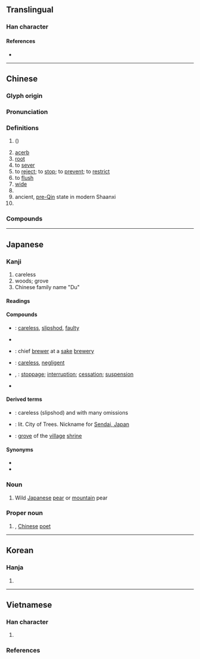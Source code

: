 {{character info/new}}
==Translingual==

===Han character===
{{Han char|rn=75|rad=木|as=03|sn=7|four=44910|canj=DG|ids=⿰木土}}

====References====
* {{Han ref|kx=0512.090|dkj=14477|dj=0897.100|hdz=21157.020|uh=675C}}

----

==Chinese==
{{zh-forms}}

===Glyph origin===
{{Han etym}}

===Pronunciation===
{{zh-pron
|m=dù
|c=dou6
|h=pfs=
|md=
|mn=qz:tǒ͘/tw,xm,zz:tō͘
|mn-t=dou6
|w=
|mc=y
|oc=y
|cat=n,v,a,pn
}}

===Definitions===
{{zh-hanzi}}

# {{vern|birch-leaved pear}} ({{taxlink|Pyrus betulifolia|species|ver=170625}})
# [[acerb]]
# [[root]]
# to [[sever]]
# to [[reject]]; to [[stop]]; to [[prevent]]; to [[restrict]]
# to [[flush]]
# [[wide]]
# {{taxlink|Asarum forbesii|species}}
# ancient, [[pre-Qin]] state in modern Shaanxi
# {{surname|lang=zh}}

===Compounds===
{{zh-der|召父杜母|小杜|慎防杜漸|杜鵑窩|杜門自絕|杜塞|杜微慎防|杜門株守|杜門謝客|杜漸防萌|杜郵之戮|杕杜|杜鵑|杜撰|房杜姚宋|杜工部|杜漸防微|杜弊|杜蘅|杜門卻掃|杜口絕言|杜諫|杜門晦跡|杜鵑啼血|杜陵|杜絕|杜鵑花|杜茅柴|房謀杜斷|杜漸除微|杜門屏跡|杜口無言|杜口絕舌|萬那杜|杜口吞聲|李杜|憑空杜撰|杜康|杜門不出|杜絕後患|杜口結舌|柅杜|杜門|有杕之杜|杜口|杜宇|杜口裹足|防萌杜漸|結舌杜口|臺灣杜鵑|老杜|防微杜漸|韋杜|蘅杜|杜皮|杜山}}

----

==Japanese==

===Kanji===
{{ja-kanji|grade=8|rs=木03}}

# careless
# woods; grove
# Chinese family name "Du"

====Readings====
{{ja-readings
|goon=ず
|kanon=と
|kun=もり-, ふさ-ぐ, やまなし-
}}

====Compounds====
* {{ja-r|杜撰|ずさん}}: [[careless]], [[slipshod]], [[faulty]]
* {{ja-r|杜松|ねず}}
* {{ja-r|杜氏|とじ}}: chief [[brewer]] at a [[sake]] [[brewery]]
* {{ja-r|杜漏|ずろう}}: [[careless]], [[negligent]]
* {{ja-r|杜絶|とぜつ}}, {{ja-r|途絶|とぜつ}}: [[stoppage]]; [[interruption]]; [[cessation]]; [[suspension]]
* {{ja-r|杜若|かきつばた}}

====Derived terms====
* {{ja-r|杜撰脱漏|ずさんだつろう}}: careless (slipshod) and with many omissions
* {{ja-r|杜の都|もり の みやこ}}: lit. City of Trees. Nickname for [[w:Sendai, Japan|Sendai, Japan]]
* {{ja-r|鎮守の杜|ちんじゅ の もり}}: [[grove]] of the [[village]] [[shrine]]

====Synonyms====
* {{ja-r|森|もり}}
* {{ja-r|途|と}}

===Noun===
{{ja-noun|やまなし}}

# Wild [[Japanese]] [[pear]] or [[mountain]] pear

===Proper noun===
{{ja-pos|proper|と}}

# {{w|Du Fu}}, [[Chinese]] [[poet]]

----

==Korean==

===Hanja===
{{ko-hanja|hangeul=두|eumhun=|rv=du|mr=tu|y=twu}}

# {{defn|lang=ko|sort=木03}}

----

==Vietnamese==

===Han character===
{{vi-readings|rs=木03
|hanviet=đỗ-tdcndg;tdcntd;gdhn;bonet, đổ-genibrel
|phienthiet=動五 động ngũ
|nom=đỗ-tdcndg;tdcntd;gdhn;bonet;genibrel;taberd, đậu-gdhn;btcn;bonet;genibrel;taberd, đổ-tdcntd;gdhn;btcn, dỏ-bonet;genibrel;taberd, đũa-tdcndg;gdhn, đỏ-gdhn;btcn, dỗ-tdcndg, đủ-tdcndg, giỗ-tdcndg, rổ-tdcndg, trỗ-tdcndg
}}

# {{han tu form of|Đỗ|[[surname]]}}

===References===
<references/>